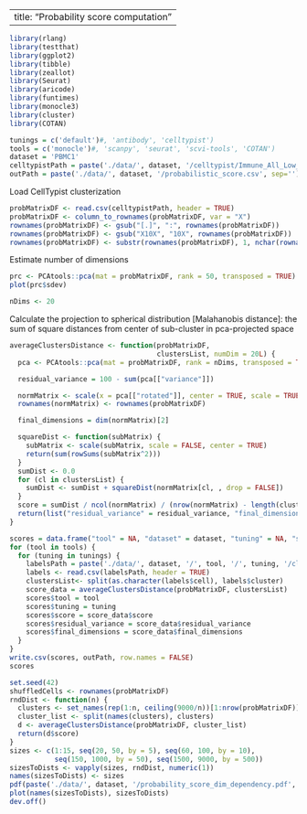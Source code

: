 
---
  title: "Probability score computation"
---

```r
library(rlang)
library(testthat)
library(ggplot2)
library(tibble)
library(zeallot)
library(Seurat)
library(aricode)
library(funtimes)
library(monocle3)
library(cluster)
library(COTAN)

tunings = c('default')#, 'antibody', 'celltypist')
tools = c('monocle')#, 'scanpy', 'seurat', 'scvi-tools', 'COTAN')
dataset = 'PBMC1'
celltypistPath = paste('./data/', dataset, '/celltypist/Immune_All_Low_probability_matrix.csv', sep='')
outPath = paste('./data/', dataset, '/probabilistic_score.csv', sep='')
```

Load CellTypist clusterization

```r
probMatrixDF <- read.csv(celltypistPath, header = TRUE)
probMatrixDF <- column_to_rownames(probMatrixDF, var = "X")
rownames(probMatrixDF) <- gsub("[.]", ":", rownames(probMatrixDF))
rownames(probMatrixDF) <- gsub("X10X", "10X", rownames(probMatrixDF))
rownames(probMatrixDF) <- substr(rownames(probMatrixDF), 1, nchar(rownames(probMatrixDF)) - 2)
```

Estimate number of dimensions

```r
prc <- PCAtools::pca(mat = probMatrixDF, rank = 50, transposed = TRUE)
plot(prc$sdev)
```

```r
nDims <- 20
```

Calculate the projection to spherical distribution [Malahanobis distance]:
the sum of square distances from center of sub-cluster in pca-projected space

```r
averageClustersDistance <- function(probMatrixDF,
                                    clustersList, numDim = 20L) {
  pca <- PCAtools::pca(mat = probMatrixDF, rank = nDims, transposed = TRUE)

  residual_variance = 100 - sum(pca[["variance"]])

  normMatrix <- scale(x = pca[["rotated"]], center = TRUE, scale = TRUE)
  rownames(normMatrix) <- rownames(probMatrixDF)

  final_dimensions = dim(normMatrix)[2]

  squareDist <- function(subMatrix) {
    subMatrix <- scale(subMatrix, scale = FALSE, center = TRUE)
    return(sum(rowSums(subMatrix^2)))
  }
  sumDist <- 0.0
  for (cl in clustersList) {
    sumDist <- sumDist + squareDist(normMatrix[cl, , drop = FALSE])
  }
  score = sumDist / ncol(normMatrix) / (nrow(normMatrix) - length(clustersList))
  return(list("residual_variance" = residual_variance, "final_dimensions" = final_dimensions, "score" = score))
}
```

```r
scores = data.frame("tool" = NA, "dataset" = dataset, "tuning" = NA, "score" = NA, "residual_variance" = NA, "final_dimensions" = NA)
for (tool in tools) {
  for (tuning in tunings) {
    labelsPath = paste('./data/', dataset, '/', tool, '/', tuning, '/clustering_labels.csv', sep='')
    labels <- read.csv(labelsPath, header = TRUE)
    clustersList<- split(as.character(labels$cell), labels$cluster)
    score_data = averageClustersDistance(probMatrixDF, clustersList)
    scores$tool = tool
    scores$tuning = tuning
    scores$score = score_data$score
    scores$residual_variance = score_data$residual_variance
    scores$final_dimensions = score_data$final_dimensions
  }
}
write.csv(scores, outPath, row.names = FALSE)
scores
```

```r
set.seed(42)
shuffledCells <- rownames(probMatrixDF)
rndDist <- function(n) {
  clusters <- set_names(rep(1:n, ceiling(9000/n))[1:nrow(probMatrixDF)], shuffledCells)
  cluster_list <- split(names(clusters), clusters)
  d <- averageClustersDistance(probMatrixDF, cluster_list)
  return(d$score)
}
sizes <- c(1:15, seq(20, 50, by = 5), seq(60, 100, by = 10),
           seq(150, 1000, by = 50), seq(1500, 9000, by = 500))
sizesToDists <- vapply(sizes, rndDist, numeric(1)) 
names(sizesToDists) <- sizes
pdf(paste('./data/', dataset, '/probability_score_dim_dependency.pdf', sep=''))
plot(names(sizesToDists), sizesToDists)
dev.off()
```
